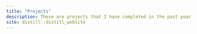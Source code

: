 ```yaml
---
title: "Projects"
description: These are projects that I have completed in the past year.
site: distill::distill_website
---
```



